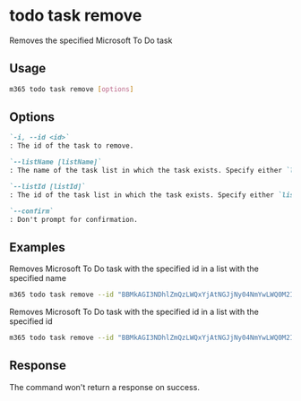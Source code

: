 
# todo task remove

Removes the specified Microsoft To Do task

## Usage

```sh
m365 todo task remove [options]
```

## Options

```md defintion-list
`-i, --id <id>`
: The id of the task to remove.

`--listName [listName]`
: The name of the task list in which the task exists. Specify either `listId` or `listName`, but not both.

`--listId [listId]`
: The id of the task list in which the task exists. Specify either `listId` or `listName`, but not both.

`--confirm`
: Don't prompt for confirmation.
```

<Global />

## Examples

Removes Microsoft To Do task with the specified id in a list with the specified name

```sh
m365 todo task remove --id "BBMkAGI3NDhlZmQzLWQxYjAtNGJjNy04NmYwLWQ0M2IzZTNlMDUwNAAuAAAAAACQ1l2jfH6VSZraktP8Z7auAQCbV93BagWITZhL3J6BMqhjAAD9pHIhBBB=" --listName "Tasks"
```

Removes Microsoft To Do task with the specified id in a list with the specified id

```sh
m365 todo task remove --id "BBMkAGI3NDhlZmQzLWQxYjAtNGJjNy04NmYwLWQ0M2IzZTNlMDUwNAAuAAAAAACQ1l2jfH6VSZraktP8Z7auAQCbV93BagWITZhL3J6BMqhjAAD9pHIhBBB=" --listId "AAMkAGI3NDhlZmQzLWQxYjAtNGJjNy04NmYwLWQ0M2IzZTNlMDUwNAAuAAAAAACQ1l2jfH6VSZraktP8Z7auAQCbV93BagWITZhL3J6BMqhjAAD9pHIhAAA="
```

## Response

The command won't return a response on success.

